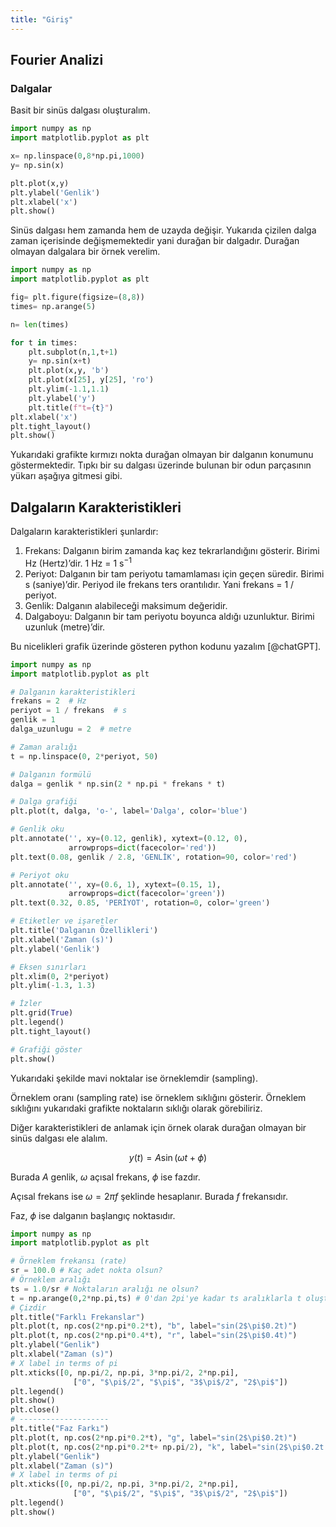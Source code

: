 ```yaml
---
title: "Giriş"
---
```


## Fourier Analizi

### Dalgalar

Basit bir sinüs dalgası oluşturalım.

```python
import numpy as np
import matplotlib.pyplot as plt

x= np.linspace(0,8*np.pi,1000)
y= np.sin(x)

plt.plot(x,y)
plt.ylabel('Genlik')
plt.xlabel('x')
plt.show()
```

Sinüs dalgası hem zamanda hem de uzayda değişir. Yukarıda çizilen dalga zaman içerisinde değişmemektedir yani durağan bir dalgadır. Durağan olmayan dalgalara bir örnek verelim.

```python
import numpy as np
import matplotlib.pyplot as plt

fig= plt.figure(figsize=(8,8))
times= np.arange(5)

n= len(times)

for t in times:
    plt.subplot(n,1,t+1)
    y= np.sin(x+t)
    plt.plot(x,y, 'b')
    plt.plot(x[25], y[25], 'ro')
    plt.ylim(-1.1,1.1)
    plt.ylabel('y')
    plt.title(f"t={t}")
plt.xlabel('x')
plt.tight_layout()
plt.show()
```

Yukarıdaki grafikte kırmızı nokta durağan olmayan bir dalganın konumunu göstermektedir. Tıpkı bir su dalgası üzerinde bulunan bir odun parçasının yükarı aşağıya gitmesi gibi.

## Dalgaların Karakteristikleri

Dalgaların karakteristikleri şunlardır:

1. Frekans: Dalganın birim zamanda kaç kez tekrarlandığını gösterir. Birimi Hz (Hertz)'dir. 1 Hz = 1 s$^{-1}$
2. Periyot: Dalganın bir tam periyotu tamamlaması için geçen süredir. Birimi s (saniye)'dir. Periyod ile frekans ters orantılıdır. Yani frekans = 1 / periyot.
3. Genlik: Dalganın alabileceği maksimum değeridir.
4. Dalgaboyu: Dalganın bir tam periyotu boyunca aldığı uzunluktur. Birimi uzunluk (metre)'dir.

Bu nicelikleri grafik üzerinde gösteren python kodunu yazalım [@chatGPT].

```python
import numpy as np
import matplotlib.pyplot as plt

# Dalganın karakteristikleri
frekans = 2  # Hz
periyot = 1 / frekans  # s
genlik = 1
dalga_uzunlugu = 2  # metre

# Zaman aralığı
t = np.linspace(0, 2*periyot, 50)

# Dalganın formülü
dalga = genlik * np.sin(2 * np.pi * frekans * t)

# Dalga grafiği
plt.plot(t, dalga, 'o-', label='Dalga', color='blue')

# Genlik oku
plt.annotate('', xy=(0.12, genlik), xytext=(0.12, 0),
             arrowprops=dict(facecolor='red'))
plt.text(0.08, genlik / 2.8, 'GENLİK', rotation=90, color='red')

# Periyot oku
plt.annotate('', xy=(0.6, 1), xytext=(0.15, 1),
             arrowprops=dict(facecolor='green'))
plt.text(0.32, 0.85, 'PERİYOT', rotation=0, color='green')

# Etiketler ve işaretler
plt.title('Dalganın Özellikleri')
plt.xlabel('Zaman (s)')
plt.ylabel('Genlik')

# Eksen sınırları
plt.xlim(0, 2*periyot)
plt.ylim(-1.3, 1.3)

# İzler
plt.grid(True)
plt.legend()
plt.tight_layout()

# Grafiği göster
plt.show()
```

Yukarıdaki şekilde mavi noktalar ise örneklemdir (sampling).

Örneklem oranı (sampling rate) ise örneklem sıklığını gösterir. Örneklem sıklığını yukarıdaki grafikte noktaların sıklığı olarak görebiliriz.

Diğer karakteristikleri de anlamak için örnek olarak durağan olmayan bir sinüs dalgası ele alalım.

$$
y(t) = A \sin(\omega t + \phi)
$$

Burada $A$ genlik, $\omega$ açısal frekans, $\phi$ ise fazdır.

Açısal frekans ise $\omega = 2 \pi f$ şeklinde hesaplanır. Burada $f$ frekansıdır. 

Faz, $\phi$ ise dalganın başlangıç noktasıdır.

```python
import numpy as np
import matplotlib.pyplot as plt

# Örneklem frekansı (rate)
sr = 100.0 # Kaç adet nokta olsun?
# Örneklem aralığı
ts = 1.0/sr # Noktaların aralığı ne olsun?
t = np.arange(0,2*np.pi,ts) # 0'dan 2pi'ye kadar ts aralıklarla t oluştur
# Çizdir
plt.title("Farklı Frekanslar")
plt.plot(t, np.cos(2*np.pi*0.2*t), "b", label="sin(2$\pi$0.2t)")
plt.plot(t, np.cos(2*np.pi*0.4*t), "r", label="sin(2$\pi$0.4t)")
plt.ylabel("Genlik")
plt.xlabel("Zaman (s)")
# X label in terms of pi
plt.xticks([0, np.pi/2, np.pi, 3*np.pi/2, 2*np.pi],
              ["0", "$\pi$/2", "$\pi$", "3$\pi$/2", "2$\pi$"])
plt.legend()
plt.show()
plt.close()
# --------------------
plt.title("Faz Farkı")
plt.plot(t, np.cos(2*np.pi*0.2*t), "g", label="sin(2$\pi$0.2t)")
plt.plot(t, np.cos(2*np.pi*0.2*t+ np.pi/2), "k", label="sin(2$\pi$0.2t + $\pi$/2)")
plt.ylabel("Genlik")
plt.xlabel("Zaman (s)")
# X label in terms of pi
plt.xticks([0, np.pi/2, np.pi, 3*np.pi/2, 2*np.pi],
              ["0", "$\pi$/2", "$\pi$", "3$\pi$/2", "2$\pi$"])
plt.legend()
plt.show()
```
